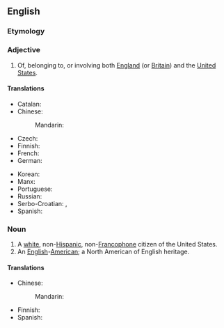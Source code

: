 ==English==
{{wikipedia}}

===Etymology===
{{prefix|en|Anglo|American}}

===Adjective===
{{en-adj|-}}

# Of, belonging to, or involving both [[England]] (or [[Britain]]) and the [[United States]].

====Translations====
{{trans-top|of relating to England and USA}}
* Catalan: {{t+|ca|angloamericà}}
* Chinese:
*: Mandarin: {{t|cmn|[[英美]][[的]]|tr=Yīng-Měi de}}
* Czech: {{t|cs|angloamerický|m}}
* Finnish: {{t+|fi|angloamerikkalainen}}
* French: {{t+|fr|anglo-américain}}
* German: {{t+|de|angloamerikanisch}}
{{trans-mid}}
* Korean: {{t|ko|잉글랜드계 미국인|sc=Kore}}
* Manx: {{t|gv|Anglo-Americaanagh}}
* Portuguese: {{t+|pt|anglo-americano}}
* Russian: {{t+|ru|англо-америка́нский}}
* Serbo-Croatian: {{t+|sh|angloamerički}}, {{t|sh|англоамерички}}
* Spanish: {{t+|es|angloamericano}}
{{trans-bottom}}

===Noun===
{{en-noun}}

# A [[white]], non-[[Hispanic]], non-[[Francophone]] citizen of the United States.
# An [[English]]-[[American]]; a North American of English heritage.

====Translations====
{{trans-top|white citizen of the United States}}
* Chinese:
*: Mandarin: {{t-needed|cmn}}
{{trans-mid}}
* Finnish: {{t|fi|[[valkoinen]] [[amerikkalainen]]}}
* Spanish: {{t-needed|es}}
{{trans-bottom}}

{{trans-see|English-American}}